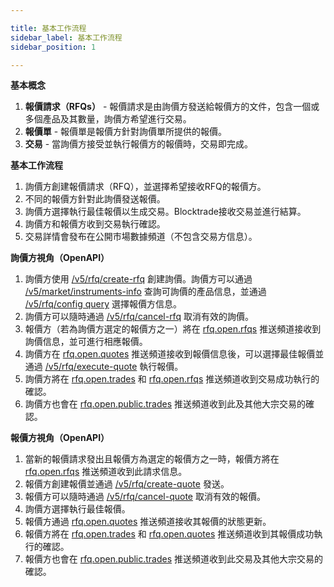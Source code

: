 ```yaml
---

title: 基本工作流程  
sidebar_label: 基本工作流程  
sidebar_position: 1  

---
```


**基本概念**

1. **報價請求（RFQs）** - 報價請求是由詢價方發送給報價方的文件，包含一個或多個產品及其數量，詢價方希望進行交易。
2. **報價單** - 報價單是報價方針對詢價單所提供的報價。
3. **交易** - 當詢價方接受並執行報價方的報價時，交易即完成。

**基本工作流程**

1. 詢價方創建報價請求（RFQ），並選擇希望接收RFQ的報價方。
2. 不同的報價方針對此詢價發送報價。
3. 詢價方選擇執行最佳報價以生成交易。Blocktrade接收交易並進行結算。
4. 詢價方和報價方收到交易執行確認。
5. 交易詳情會發布在公開市場數據頻道（不包含交易方信息）。

**詢價方視角（OpenAPI）**  
1. 詢價方使用 [/v5/rfq/create-rfq](../rfq/trade/create-rfq#) 創建詢價。詢價方可以通過 [/v5/market/instruments-info](../market/instrument#) 查詢可詢價的產品信息，並通過 [/v5/rfq/config query](../rfq/trade/rfq-config#) 選擇報價方信息。
2. 詢價方可以隨時通過 [/v5/rfq/cancel-rfq](../rfq/trade/cancel-rfq#) 取消有效的詢價。
3. 報價方（若為詢價方選定的報價方之一）將在 [rfq.open.rfqs](../rfq/websocket/private/inquiry#) 推送頻道接收到詢價信息，並可進行相應報價。
4. 詢價方在 [rfq.open.quotes](../rfq/websocket/private/quote#) 推送頻道接收到報價信息後，可以選擇最佳報價並通過 [/v5/rfq/execute-quote](../rfq/trade/execute-quote#) 執行報價。
5. 詢價方將在 [rfq.open.trades](../rfq/websocket/private/transaction#) 和 [rfq.open.rfqs](../rfq/websocket/private/inquiry#) 推送頻道收到交易成功執行的確認。
6. 詢價方也會在 [rfq.open.public.trades](../rfq/websocket/public/public-transaction#) 推送頻道收到此及其他大宗交易的確認。

**報價方視角（OpenAPI）**  
1. 當新的報價請求發出且報價方為選定的報價方之一時，報價方將在 [rfq.open.rfqs](../rfq/websocket/private/inquiry#) 推送頻道收到此請求信息。
2. 報價方創建報價並通過 [/v5/rfq/create-quote](../rfq/trade/create-quote#) 發送。
3. 報價方可以隨時通過 [/v5/rfq/cancel-quote](../rfq/trade/cancel-quote#) 取消有效的報價。
4. 詢價方選擇執行最佳報價。
5. 報價方通過 [rfq.open.quotes](../rfq/websocket/private/quote#) 推送頻道接收其報價的狀態更新。
6. 報價方將在 [rfq.open.trades](../rfq/websocket/private/transaction#) 和 [rfq.open.quotes](../rfq/websocket/private/quote#) 推送頻道收到其報價成功執行的確認。
7. 報價方也會在 [rfq.open.public.trades](../rfq/websocket/public/public-transaction#) 推送頻道收到此交易及其他大宗交易的確認。
